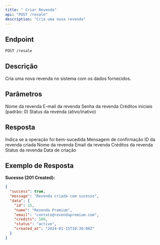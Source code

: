 ```yaml
---
title: " Criar Revenda"
api: "POST /resale"
description: "Cria uma nova revenda"
---
```


## Endpoint

<CodeGroup>

```bash Requisição
POST /resale
```

</CodeGroup>

## Descrição

Cria uma nova revenda no sistema com os dados fornecidos.

## Parâmetros

<ParamField body="name" type="string" required>
  Nome da revenda
</ParamField>

<ParamField body="email" type="string" required>
  E-mail da revenda
</ParamField>

<ParamField body="password" type="string" required>
  Senha da revenda
</ParamField>

<ParamField body="credits" type="number">
  Créditos iniciais (padrão: 0)
</ParamField>

<ParamField body="status" type="string">
  Status da revenda (ativo/inativo)
</ParamField>

## Resposta

<ResponseField name="success" type="boolean">
  Indica se a operação foi bem-sucedida
</ResponseField>

<ResponseField name="message" type="string">
  Mensagem de confirmação
</ResponseField>

<ResponseField name="data" type="object">
  <Expandable title="properties">
    <ResponseField name="id" type="integer">
      ID da revenda criada
    </ResponseField>
    <ResponseField name="name" type="string">
      Nome da revenda
    </ResponseField>
    <ResponseField name="email" type="string">
      Email da revenda
    </ResponseField>
    <ResponseField name="credits" type="number">
      Créditos da revenda
    </ResponseField>
    <ResponseField name="status" type="string">
      Status da revenda
    </ResponseField>
    <ResponseField name="created_at" type="string">
      Data de criação
    </ResponseField>
  </Expandable>
</ResponseField>

## Exemplo de Resposta

**Sucesso (201 Created):**
```json
{
  "success": true,
  "message": "Revenda criada com sucesso",
  "data": {
    "id": 15,
    "name": "Revenda Premium",
    "email": "contato@revendapremium.com",
    "credits": 100,
    "status": "active",
    "created_at": "2024-01-15T10:30:00Z"
  }
}
```